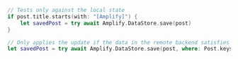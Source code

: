 ```swift
// Tests only against the local state
if post.title.starts(with: "[Amplify]") {
    let savedPost = try await Amplify.DataStore.save(post)
}

// Only applies the update if the data in the remote backend satisfies the criteria
let savedPost = try await Amplify.DataStore.save(post, where: Post.keys.title.beginsWith("[Amplify]"))
```
